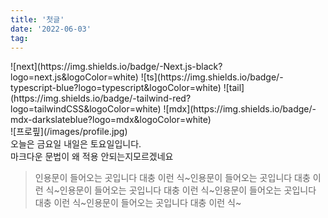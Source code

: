 ```yaml
---
title: '첫글'
date: '2022-06-03'
tag:
---
```


<div className="flex flex-row justify-center space-x-1 mb-16">
  <span>![next](https://img.shields.io/badge/-Next.js-black?logo=next.js&logoColor=white)</span>
  <span>![ts](https://img.shields.io/badge/-typescript-blue?logo=typescript&logoColor=white)</span>
  <span>![tail](https://img.shields.io/badge/-tailwind-red?logo=tailwindCSS&logoColor=white)</span>
  <span>![mdx](https://img.shields.io/badge/-mdx-darkslateblue?logo=mdx&logoColor=white)</span>
</div>
![프로핖](/images/profile.jpg)
<br/>
 <RoughNotationGroup show>
          오늘은 <RoughNotation type="highlight" color="palevioletred" order="3">금요일</RoughNotation>
          내일은 <RoughNotation type="box" color="#a3fbf6" order="2">토요일</RoughNotation>입니다.<br/>  
          마크다운 문법이 왜 적용 안되는지<RoughNotation type="underline" color="darkorange" order="1">모르겠네요</RoughNotation>
          <div className="m-6">
            <RoughNotation type="bracket" brackets={["left", "right"]} strokeWidth="3"  color="black">
              <blockquote>인용문이 들어오는 곳입니다 대충 이런 식~인용문이 들어오는 곳입니다 대충 이런 식~인용문이 들어오는 곳입니다 대충 이런 식~인용문이 들어오는 곳입니다 대충 이런 식~인용문이 들어오는 곳입니다 대충 이런 식~</blockquote>
            </RoughNotation>
          </div>
        </RoughNotationGroup>